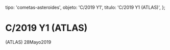 
  tipo: 'cometas-asteroides',
  objeto: 'C/2019 Y1',
  titulo: 'C/2019 Y1 (ATLAS)',
};

# C/2019 Y1 (ATLAS)

<Imagen
  src="registro/c2019-y1_20190528_1_c2019-y1_20200528_i88.jpg"
  fecha="20190528"
/>

 (ATLAS) 28Mayo2019